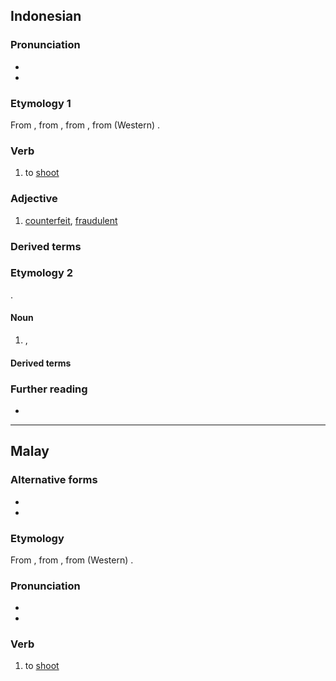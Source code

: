 ==Indonesian==

===Pronunciation===
* {{IPA|id|/tembak/|[ˈtɛmbak̚]}}
* {{rhymes|id|embak|bak|ak}}

===Etymology 1===
From {{inh|id|ms|tembak}}, from {{inh|id|ms-cla|tembak}}, from {{inh|id|poz-mly-pro|*timbak}}, from (Western) {{inh|id|poz-pro|*ti(m)bak}}.

===Verb===
{{id-verb}}

# to [[shoot]] {{gloss|to fire a shot}}

===Adjective===
{{id-adj|pl=-}}

# {{lb|id|colloquial}} [[counterfeit]], [[fraudulent]] {{rfv-sense|id}}
#: {{syn|id|palsu}}

===Derived terms===
{{der4|id|
| bertembakan
| menembak
| menembaki
| menembakkan
| penembak
| penembakan
| petembak
| tembak-menembak
| tembak-tembakan
| tembakan
| tertembak
|}}
{{der4|id|
| termometer tembak
|}}

===Etymology 2===
{{sl|id|min|tembak}}.

====Noun====
{{id-noun}}

# {{lb|id|rare}} {{l|en|aim}}, {{l|en|purpose}}
#: {{syn|id|arah|maksud|tuju}}

====Derived terms====
{{der4|id|
| menembak
|}}

===Further reading===
* {{R:KBBI Daring}}

----

==Malay==

===Alternative forms===
* {{l|ms|timbak}}
* {{l|ms|تيمبق|sc=Arab}}

===Etymology===
From {{m|ms|timbak}}, from {{der|ms|poz-mly-pro|*timbak}}, from (Western) {{der|ms|poz-pro|*ti(m)bak}}.

===Pronunciation===
* {{IPA|ms|/tembaʔ/}}
* {{rhymes|ms|embaʔ|baʔ|aʔ}}

===Verb===
{{head|ms|verb|Jawi spelling|تيمبق}}

# to [[shoot]] {{gloss|to fire a shot}}